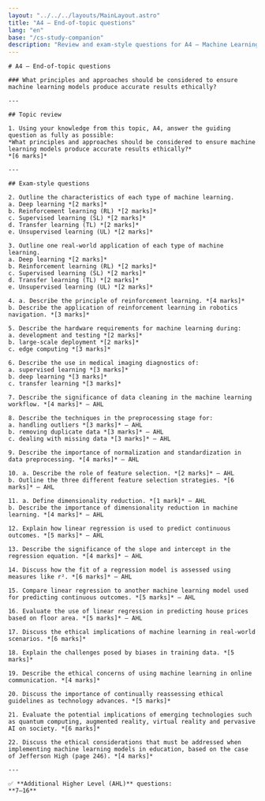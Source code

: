 ```yaml
---
layout: "../../../layouts/MainLayout.astro"
title: "A4 – End-of-topic questions"
lang: "en"
base: "/cs-study-companion"
description: "Review and exam-style questions for A4 – Machine Learning."
---
```


<article className="prose prose-lg prose-slate max-w-none">

    # A4 – End-of-topic questions

    ### What principles and approaches should be considered to ensure machine learning models produce accurate results ethically?

    ---

    ## Topic review

    1. Using your knowledge from this topic, A4, answer the guiding question as fully as possible:
    *What principles and approaches should be considered to ensure machine learning models produce accurate results ethically?*
    *[6 marks]*

    ---

    ## Exam-style questions

    2. Outline the characteristics of each type of machine learning.
    a. Deep learning *[2 marks]*
    b. Reinforcement learning (RL) *[2 marks]*
    c. Supervised learning (SL) *[2 marks]*
    d. Transfer learning (TL) *[2 marks]*
    e. Unsupervised learning (UL) *[2 marks]*

    3. Outline one real-world application of each type of machine learning.
    a. Deep learning *[2 marks]*
    b. Reinforcement learning (RL) *[2 marks]*
    c. Supervised learning (SL) *[2 marks]*
    d. Transfer learning (TL) *[2 marks]*
    e. Unsupervised learning (UL) *[2 marks]*

    4. a. Describe the principle of reinforcement learning. *[4 marks]*
    b. Describe the application of reinforcement learning in robotics navigation. *[3 marks]*

    5. Describe the hardware requirements for machine learning during:
    a. development and testing *[2 marks]*
    b. large-scale deployment *[2 marks]*
    c. edge computing *[3 marks]*

    6. Describe the use in medical imaging diagnostics of:
    a. supervised learning *[3 marks]*
    b. deep learning *[3 marks]*
    c. transfer learning *[3 marks]*

    7. Describe the significance of data cleaning in the machine learning workflow. *[4 marks]* – AHL

    8. Describe the techniques in the preprocessing stage for:
    a. handling outliers *[3 marks]* – AHL
    b. removing duplicate data *[3 marks]* – AHL
    c. dealing with missing data *[3 marks]* – AHL

    9. Describe the importance of normalization and standardization in data preprocessing. *[4 marks]* – AHL

    10. a. Describe the role of feature selection. *[2 marks]* – AHL
    b. Outline the three different feature selection strategies. *[6 marks]* – AHL

    11. a. Define dimensionality reduction. *[1 mark]* – AHL
    b. Describe the importance of dimensionality reduction in machine learning. *[4 marks]* – AHL

    12. Explain how linear regression is used to predict continuous outcomes. *[5 marks]* – AHL

    13. Describe the significance of the slope and intercept in the regression equation. *[4 marks]* – AHL

    14. Discuss how the fit of a regression model is assessed using measures like r². *[6 marks]* – AHL

    15. Compare linear regression to another machine learning model used for predicting continuous outcomes. *[5 marks]* – AHL

    16. Evaluate the use of linear regression in predicting house prices based on floor area. *[5 marks]* – AHL

    17. Discuss the ethical implications of machine learning in real-world scenarios. *[6 marks]*

    18. Explain the challenges posed by biases in training data. *[5 marks]*

    19. Describe the ethical concerns of using machine learning in online communication. *[4 marks]*

    20. Discuss the importance of continually reassessing ethical guidelines as technology advances. *[5 marks]*

    21. Evaluate the potential implications of emerging technologies such as quantum computing, augmented reality, virtual reality and pervasive AI on society. *[6 marks]*

    22. Discuss the ethical considerations that must be addressed when implementing machine learning models in education, based on the case of Jefferson High (page 246). *[4 marks]*

    ---

    ✅ **Additional Higher Level (AHL)** questions:
    **7–16**

</article>
